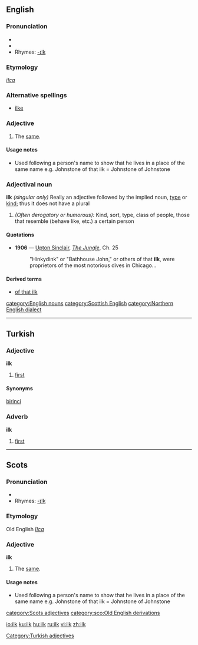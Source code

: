 ==English==

===Pronunciation===
*{{IPA|/ɪlk/}}
*{{audio|en-us-ilk.ogg|Audio (US)}}
*Rhymes: [[Rhymes:English:-ɪlk|-ɪlk]]

===Etymology===
{{ang}} ''[[īlca]]''

===Alternative spellings===
* [[ilke]]

===Adjective===
{{en-adj|-}}
#{{italbrac|Northern and Scottish}} The [[same]].

====Usage notes====
* Used following a person's name to show that he lives in a place of the same name e.g. Johnstone of that ilk = Johnstone of Johnstone

===Adjectival noun===
'''ilk''' ''(singular only)''
Really an adjective followed by the implied noun, [[type]] or [[kind]]; thus it does not have a plural
# ''(Often derogatory or humorous):'' Kind, sort, type, class of people, those that resemble (behave like, etc.) a certain person

====Quotations====
*'''1906''' — [[w:Upton Sinclair|Upton Sinclair]], ''[[s:The Jungle|The Jungle]]'', Ch. 25
*:"Hinkydink" or "Bathhouse John," or others of that '''ilk''', were proprietors of the most notorious dives in Chicago...

====Derived terms====
*[[of that ilk]]

[[category:English nouns]]
[[category:Scottish English]]
[[category:Northern English dialect]]

----

==Turkish==
===Adjective===
'''ilk'''

#[[first]]

====Synonyms====
[[birinci]]

===Adverb===
'''ilk'''

#[[first]]

[[Category:Turkish adjectives]]

----

==Scots==

===Pronunciation===
*{{IPA|/ɪlk/}}
*Rhymes: [[Rhymes:English:-ɪlk|-ɪlk]]

===Etymology===
Old English ''[[īlca]]''

===Adjective===
'''ilk'''

# The [[same]].

====Usage notes====
* Used following a person's name to show that he lives in a place of the same name e.g. Johnstone of that ilk = Johnstone of Johnstone

[[category:Scots adjectives]]
[[category:sco:Old English derivations]]

[[io:ilk]]
[[ku:ilk]]
[[hu:ilk]]
[[ru:ilk]]
[[vi:ilk]]
[[zh:ilk]]